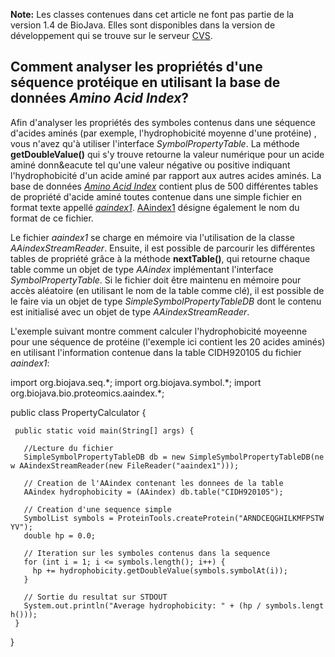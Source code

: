'''Note:''' Les classes contenues dans cet article ne font pas partie de la version 1.4 de BioJava. Elles sont disponibles dans la version de d&eacute;veloppement qui se trouve sur le serveur [http://cvs.biojava.org CVS].

==  Comment analyser les propriétés d'une séquence protéique en utilisant la base de données ''Amino Acid Index''? ==

Afin d'analyser les propriétés des symboles contenus dans une s&eacute;quence d'acides amin&eacute;s (par exemple, l'hydrophobicit&eacute; moyenne d'une prot&eacute;ine) , vous n'avez qu'&agrave; utiliser l'interface ''SymbolPropertyTable''. La m&eacute;thode '''getDoubleValue()''' qui s'y trouve retourne la valeur num&eacute;rique pour un acide amin&eacute; donn&eacute tel qu'une valeur n&eacute;gative ou positive indiquant l'hydrophobicit&eacute; d'un acide amin&eacute; par rapport aux autres acides amin&eacute;s. La base de donn&eacute;es [http://www.genome.ad.jp/dbget/aaindex.html ''Amino Acid Index''] contient plus de 500 diff&eacute;rentes tables de propri&eacute;t&eacute; d'acide amin&eacute; toutes contenue dans une simple fichier en format texte appell&eacute;  [ftp://ftp.genome.ad.jp/pub/db/genomenet/aaindex/aaindex1 ''aaindex1'']. [http://www.genome.jp/dbget-bin/show_man?aaindex AAindex1] d&eacute;signe &eacute;galement le nom du format de ce fichier.

Le fichier ''aaindex1'' se charge en m&eacute;moire via l'utilisation de la classe ''AAindexStreamReader''. Ensuite, il est possible de parcourir les  diff&eacute;rentes tables de propri&eacute;t&eacute; gr&acirc;ce &agrave; la m&eacute;thode '''nextTable()''', qui retourne chaque table comme un objet de type ''AAindex'' impl&eacute;mentant l'interface ''SymbolPropertyTable''. Si le fichier doit &ecirc;tre maintenu en m&eacute;moire pour acc&egrave;s al&eacute;atoire (en utilisant le nom de la table comme cl&eacute;), il est possible de le faire via un objet de type ''SimpleSymbolPropertyTableDB'' dont le contenu est initialis&eacute; avec un objet de type ''AAindexStreamReader''.

L'exemple suivant montre comment calculer l'hydrophobicit&eacute; moyeenne pour une s&eacute;quence de prot&eacute;ine (l'exemple ici contient les 20 acides amin&eacute;s) en utilisant l'information contenue dans la table CIDH920105 du fichier ''aaindex1'':

<java>
import org.biojava.seq.*;
import org.biojava.symbol.*;
import org.biojava.bio.proteomics.aaindex.*;

public class PropertyCalculator {
  public static void main(String[] args) {

    //Lecture du fichier
    SimpleSymbolPropertyTableDB db = new SimpleSymbolPropertyTableDB(new AAindexStreamReader(new FileReader("aaindex1")));
    
    // Creation de l'AAindex contenant les donnees de la table
    AAindex hydrophobicity = (AAindex) db.table("CIDH920105");

    // Creation d'une sequence simple
    SymbolList symbols = ProteinTools.createProtein("ARNDCEQGHILKMFPSTWYV");
    double hp = 0.0;

    // Iteration sur les symboles contenus dans la sequence    
    for (int i = 1; i <= symbols.length(); i++) {
      hp += hydrophobicity.getDoubleValue(symbols.symbolAt(i));
    }

    // Sortie du resultat sur STDOUT
    System.out.println("Average hydrophobicity: " + (hp / symbols.length()));
  }
}
</java>